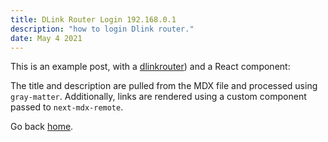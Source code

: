 ```yaml
---
title: DLink Router Login 192.168.0.1
description: "how to login Dlink router."
date: May 4 2021
---
```


This is an example post, with a [dlinkrouter](https://routerlogins.net/dlinkrouter-login-192-168-0-1/)) and a React component:

The title and description are pulled from the MDX file and processed using `gray-matter`. Additionally, links are rendered using a custom component passed to `next-mdx-remote`.

Go back [home](/).
